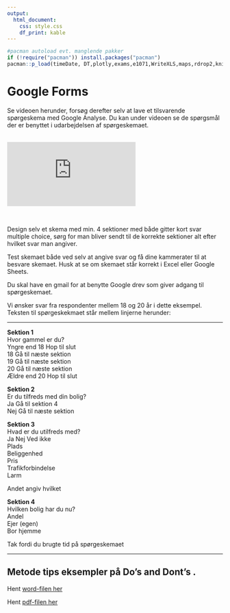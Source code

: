 ```yaml
---
output: 
  html_document: 
    css: style.css
    df_print: kable
---
```


```r
#pacman autoload evt. manglende pakker
if (!require("pacman")) install.packages("pacman")
pacman::p_load(timeDate, DT,plotly,exams,e1071,WriteXLS,maps,rdrop2,knitr,ggplot2,openxlsx,quantmod,dygraphs,highcharter) #load various packages

```

# Google Forms

Se videoen herunder, forsøg derefter selv at lave et tilsvarende spørgeskema med Google Analyse. Du kan under videoen se de spørgsmål der er benyttet i udarbejdelsen af spørgeskemaet.

<br>
<div class='embed-container'><iframe src='https://player.vimeo.com/video/285654694' frameborder='0' webkitAllowFullScreen mozallowfullscreen allowFullScreen></iframe></div>
<br>
  

Design selv et skema med min. 4 sektioner med både gitter kort svar multiple choice, sørg for man bliver sendt til de korrekte sektioner alt efter hvilket svar man angiver.

Test skemaet både ved selv at angive svar og få dine kammerater til at besvare skemaet. Husk at se om skemaet står korrekt i Excel eller Google Sheets.  

Du skal have en gmail for at benytte Google drev som giver adgang til spørgeskemaet.  

Vi ønsker svar fra respondenter mellem 18 og 20 år i dette eksempel. Teksten til spørgeskekmaet står mellem linjerne herunder:

***

**Sektion 1**  
Hvor gammel er du?  
Yngre end 18 	Hop til slut  
18		Gå til næste sektion  
19		Gå til næste sektion  
20		Gå til næste sektion  
Ældre end 20 	Hop til slut  
  
**Sektion 2**    
Er du tilfreds med din bolig?  
Ja 	Gå til sektion 4  
Nej	Gå til næste sektion  

**Sektion 3**  
Hvad er du utilfreds med?  
		Ja	Nej	Ved ikke  
Plads  
Beliggenhed  
Pris  
Trafikforbindelse  
Larm  
  
Andet angiv hvilket  
  
**Sektion 4**  
Hvilken bolig har du nu?  
Andel  
Ejer (egen)  
Bor hjemme  

Tak fordi du brugte tid på spørgeskemaet  

***  






## Metode tips eksempler på Do's and Dont's .

Hent [word-filen her](./filer/metodetips.docx)   

Hent [pdf-filen her](./filer/metodetips.pdf)   

<!-- Hent <a href="https://excel1.tepedu.dk/filer/metodetips.pdf" target="_blank">pdf-filen her</a>   -->

